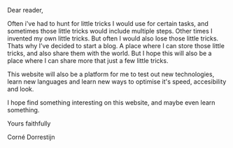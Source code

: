 Dear reader,

Often i've had to hunt for little tricks I would use for certain tasks,
and sometimes those little tricks would include multiple steps. Other
times I invented my own little tricks. But often I would also lose those
little tricks. Thats why I’ve decided to start a blog. A place where I
can store those little tricks, and also share them with the world. But I
hope this will also be a place where I can share more that just a few
little tricks.

This website will also be a platform for me to test out new technologies,
learn new languages and learn new ways to optimise it's speed, accesibility
and look.

I hope find something interesting on this website, and maybe even learn
something.

Yours faithfully

Corné Dorrestijn

